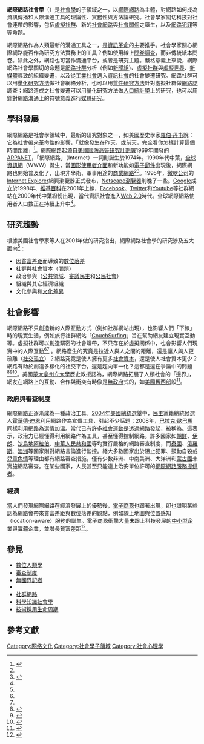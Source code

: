 {{noteTA
|G1 = IT
|1 = zh-cn:计算机; zh-hk:電腦; zh-tw:電腦;
|2 = zh-cn:信息技术; zh-hk:資訊科技; zh-tw:資訊科技;
}}
{{社會學}}
{{Internet}}
'''網際網路社會學'''（{{lang|en|Sociology of the Internet}}）是[[社會學|社會學]]的子領域之一，以[[網際網路|網際網路]]為主體，對網路如何成為資訊傳播和人際溝通工具的理論性、實務性與方法論研究。社會學家關切科技對社會連帶的影響，包括[[虛擬社群|虛擬社群]]、新的[[社會網路|社會網路]]與[[社會關係|社會關係]]之誕生，以及[[網路犯罪|網路犯罪]]等等命題。

網際網路作為人類最新的溝通工具之一，是[[資訊革命|資訊革命]]的主要推手。社會學家關心網際網路能否作為研究方法實務上的工具？例如使用線上[[問卷調查|問卷調查]]，而非傳統紙本問卷。除此之外，網路也可當作溝通平台，或者是研究主題。嚴格意義上來說，網際網路社會學關切的命題是[[網路社群|網路社群]]分析（例如[[新聞組|新聞組]]）、[[虛擬社群|虛擬社群]]與[[虛擬世界|虛擬世界]]、[[新媒體|新媒體]]導致的組織變遷，以及從[[工業社會|工業社會]]邁入[[資訊社會|資訊社會]]的社會變遷研究。網路社群可以用[[量化研究|量化研究方法]]做社會網絡分析，也可以用[[質性研究|質性研究方法]]針對虛擬社群做[[網路誌|網路誌]]調查；網路造成之社會變遷可以用量化研究方法做[[人口統計學|人口統計學]]上的研究，也可以用針對網路溝通上的符號意義進行[[媒體研究|媒體研究]]。

== 學科發展 ==
{{See also|網際網路歷史}}
網際網路是社會學領域中，最新的研究對象之一，如美國歷史學家[[羅伯·丹屯|羅伯·丹屯]]說：它為社會帶來革命性的影響，「就像發生在昨天，或前天，完全看你怎樣計算這個時間距離」<ref name="Darnton">{{Cite journal|author=Robert Darnton|url=http://www.nybooks.com/articles/21514|title=The Library in the New Age|journal=''The New York Review of Books''|volume=55|issue=10|language=en|date=2008-06-12|accessdate=2009-12-22|archive-date=2008-05-26|archive-url=https://web.archive.org/web/20080526013310/http://www.nybooks.com/articles/21514|dead-url=no}}</ref>。網際網路起源自[[國防高等研究計劃署|美國國防高等研究計劃署]]1969年開發的[[ARPANET|ARPANET]]，「網際網路」（Internet）一詞則誕生於1974年。1990年代中葉，[[全球資訊網|全球資訊網]]（WWW）誕生，當[[圖形使用者介面|圖形使用者介面]]和新功能如[[電子郵件|電子郵件]]出現後，網際網路也開始普及化了，出現非學術、軍事用途的[[商業網路|商業網路]]<ref name="Darnton"/><ref name="DiMaggio">{{Cite journal|author=Paul DiMaggio|coauthor=Eszter Hargittai; W. Russell Neuman; John P. Robinson|title=Social Implications of the Internet|journal=''Annual Review of Sociology''|volume=27|pages=307-336|year=2001|doi=10.1146/annurev.soc.27.1.307|url=http://arjournals.annualreviews.org/doi/abs/10.1146/annurev.soc.27.1.307|format=html|language=en|accessdate=2013-05-26|archive-date=2020-05-11|archive-url=https://web.archive.org/web/20200511235037/https://www.annualreviews.org/doi/abs/10.1146/annurev.soc.27.1.307|dead-url=no}}</ref>。1995年，[[微軟公司|微軟公司]]的[[Internet_Explorer|Internet Explorer]]網頁瀏覽器正式發布，[[網景|Netscape瀏覽器]]則晚了一些。[[Google|Google]]成立於1998年、[[維基百科|維基百科]]在2001年上線，[[Facebook|Facebook]]、[[Twitter|Twitter]]和[[Youtube|Youtube]]等社群網站在2000年代中葉紛紛出現，當代資訊社會進入[[Web_2.0|Web 2.0]]時代。全球網際網路使用者人口數正在持續上升中<ref name="DiMaggio"/>。

== 研究趨勢 ==
根據美國社會學家{{Link-en|保羅·狄馬喬|Paul DiMaggio}}等人在2001年做的研究指出，網際網路社會學的研究涉及五大面向<ref name="DiMaggio"/>：
* 因[[貧富差距|貧富差距]]而導致的[[數位落差|數位落差]]
* 社群與社會資本（{{Link-en|時移算符|Time displacement}}問題）
* 政治參與（[[公共領域|公共領域]]、[[審議民主|審議民主]]和[[公民社會|公民社會]]）
* 組織與其它經濟組織
* 文化參與和[[文化差異|文化差異]]

== 社會影響 ==
網際網路不只創造新的人際互動方式（例如社群網站出現），也影響人們「下線」時的現實生活，例如旅行社群網站「[[CouchSurfing|CouchSurfing]]」旨在幫助網友建立現實互動等。虛擬社群可以創造緊密的社會聯帶，不只存在於虛擬關係中，也會影響人們現實中的人際互動<ref name="Darnton"/><ref name="DiMaggio"/> 。網路產生的{{Link-en|人際紐帶|Interpersonal ties}}究竟是拉近人與人之間的距離，還是讓人與人更疏離（[[社交孤立|社交孤立]]）？網路究竟是使人擁有更多[[社會資本|社會資本]]，還是使人社會資本更少？網路有助於創造多樣化的社交平台，還是趨向單一化？這都是還在爭論中的問題<ref>{{Cite journal|author=Lauren F. Sessions|title=How offline gatherings affect online community members: when virtual community members ‘meetup’|journal=''Information, Communication, and Society''|volume=13|issue=3|year=2010|pages=375-395|language=en|accessdate=2013-05-27}}</ref><ref>{{Cite journal|author=Bo Xie, B.|title=The mutual shaping of online and offline social relationships|journal=''Information Research''|volume=1|issue=3|year=2008|language=en|accessdate=2013-05-27}}</ref><ref>{{Cite web|author=Keith Hampton, Lauren Sessions Goulet, Eun Ja Her, Lee Rainie|url=http://www.pewinternet.org/Reports/2009/18--Social-Isolation-and-New-Technology.aspx|title=Social Isolation and New Technology|publisher=Pew Internet and American Life Report|language=en|accessdate=2013-05-27|archive-url=https://web.archive.org/web/20140112164559/http://www.pewinternet.org/Reports/2009/18--Social-Isolation-and-New-Technology.aspx|archive-date=2014-01-12|dead-url=yes}}</ref>。美國[[蒙大拿州立大學|蒙大拿州立大學]]歷史教授{{Link-en|理查·詹森|Richard L. Jensen}}認為，網際網路拓展了人類社會的「邊界」，網友在網路上的互動、合作與衝突有時像是[[無政府|無政府]]式的，如[[美國舊西部|美國舊西部]]般<ref>{{Cite journal|author=Richard Jensen|title=Military History on the Electronic Frontier: Wikipedia Fights the War of 1812|journal=''The Journal of Military History''|year=2012|volume=76|issue=4|pages=1165-82|url=http://www.americanhistoryprojects.com/downloads/JMH1812.PDF|format=pdf|language=en|accessdate=2013-05-27|archive-date=2017-12-03|archive-url=https://web.archive.org/web/20171203075654/http://www.americanhistoryprojects.com/downloads/JMH1812.PDF|dead-url=no}}</ref>。

=== 政府與審查制度 ===
{{See also|網際網路審查}}
網際網路正逐漸成為一種政治工具。[[2004年美國總統選舉|2004年美國總統選舉]]中，[[民主黨_(美國)|民主黨]]籍總統候選人[[霍華德·迪恩|霍華德·迪恩]]利用網路作為宣傳工具，引起不少話題；2008年，[[巴拉克·歐巴馬|巴拉克·歐巴馬]]同樣利用網路為選情加溫。當代已有許多[[社會運動|社會運動]]是透過網路發起，被稱為{{Link-en|網際網路行動主義|Internet activism}}。這表示，政治力已經懂得利用網路作為工具，甚至懂得控制網路。許多國家如[[朝鲜|朝鲜]]、[[伊朗|伊朗]]、[[沙烏地阿拉伯|沙烏地阿拉伯]]、[[中華人民共和國|中華人民共和國]]等均實行嚴格的網路審查制度，而[[泰國|泰國]]、[[俄羅斯|俄羅斯]]、[[澳洲|澳洲]]等國家則對網路言論進行監控。絕大多數國家出於阻止犯罪、鼓動自殺或[[兒童色情|兒童色情]]等理由都有網路審查措施，僅有少數非洲、中南美洲、大洋洲和[[蒙古國|蒙古國]]未實施網路審查。在某些國家，人民甚至只能連上治安單位許可的[[ISP|網際網路服務提供者]]。

=== 經濟 ===
當人們發現網際網路在經濟發展上的優勢後，[[電子商務|電子商務]]也跟著出現，卻也證明某些認為網路會帶來貧富差距與數位落差的觀點，例如線上地圖與位置感知（location-aware）服務的誕生。電子商務衝擊大量未跟上科技發展的[[中小型企業|中小型企業]]與[[實體企業|實體企業]]，並增長貧富差距<ref>{{Cite web|url=http://www.zdnet.com/e-commerce-will-make-the-shopping-mall-a-retail-wasteland-7000009960/|title=E-commerce will make the shopping mall a retail wasteland|publisher=ZDNet|language=en|date=2013-01-17|accessdate=2013-05-29|archive-date=2013-02-19|archive-url=https://web.archive.org/web/20130219011301/http://www.zdnet.com/e-commerce-will-make-the-shopping-mall-a-retail-wasteland-7000009960/|dead-url=no}}</ref>。

== 參見 ==
{{Portal|社會學}}
* [[數位人類學|數位人類學]]
* [[審查制度|審查制度]]
* [[無國界記者|無國界記者]]
* {{Link-en|社會資訊|Social informatics}}
* [[社群網路|社群網路]]
* [[科學知識社會學|科學知識社會學]]
* [[技術採用生命周期|技術採用生命周期]]

== 參考文獻 ==
{{reflist}}

[[Category:网络文化|Category:网络文化]]
[[Category:社會學子領域|Category:社會學子領域]]
[[Category:社會心理學|Category:社會心理學]]